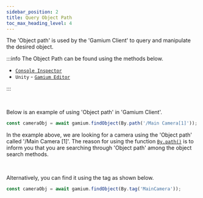 ```yaml
---
sidebar_position: 2
title: Query Object Path
toc_max_heading_level: 4
---
```


The 'Object path' is used by the 'Gamium Client' to query and manipulate the desired object.

:::info
The Object Path can be found using the methods below.

- [`Console Inspector`](/host-and-device/device/streaming-and-remote-control/game-ui-inspector)
- `Unity` - [`Gamium Editor`](../gamium-engine/unity/query-objects)

:::

<br />

Below is an example of using 'Object path' in 'Gamium Client'.

```ts
const cameraObj = await gamium.findObject(By.path('/Main Camera[1]'));
```

In the example above, we are looking for a camera using the 'Object path' called '/Main Camera [1]'. The reason for using the function [`By.path()`](api/classes/by.mdx) is to inform you that you are searching through 'Object path' among the object search methods.

<br />

Alternatively, you can find it using the tag as shown below.

```ts
const cameraObj = await gamium.findObject(By.tag('MainCamera'));
```
